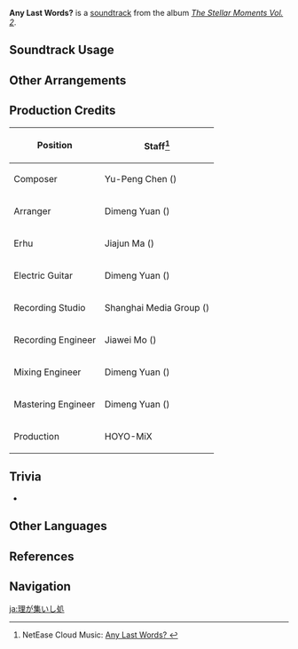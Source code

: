 {{Soundtrack Infobox
|image          = The Stellar Moments Vol. 2.png
|album          = The Stellar Moments Vol. 2
|number         = 03
|featured       =
|featured2      =
|featured3      =
|featured_disc  =
|featured_disc2 =
|featured_disc3 =
|youtube_id     = _pHXY8vtMuE
|spotify_id     = 2LtGZw2fLFk5TN0nvphVHz
|previous       = Broker Betwixt Life and Death
|next           = Shadow of Nemesis
}}
'''Any Last Words?''' is a [[soundtrack]] from the album ''[[The Stellar Moments Vol. 2]]''.

==Soundtrack Usage==
{{Soundtrack Usage
|mediaoriginal = Character Demo;;Hu Tao
|quest     = 
|location  = 
|domain    = 
|eventgameplay = Iridescent Arataki Rockin' for Life Tour de Force of Awesomeness/Xtreme Carnival Ensemble
}}

==Other Arrangements==
{{Files by Category Gallery|Media Using an Unreleased Arrangement of Any Last Words? Soundtrack}}

==Production Credits==
{| class="wikitable"
! Position
! Staff<ref>NetEase Cloud Music: [https://music.163.com/#/song?id=1913532407 Any Last Words? {{zh|尽在吾辈}}]</ref>
|-
! Composer
| Yu-Peng Chen ({{zh|陈致逸}})
|-
! Arranger
| Dimeng Yuan ({{zh|苑迪萌}})
|-
! Erhu
| Jiajun Ma ({{zh|马稼骏}})
|-
! Electric Guitar
| Dimeng Yuan ({{zh|苑迪萌}})
|-
! Recording Studio
| Shanghai Media Group ({{zh|上海广播大厦}})
|-
! Recording Engineer
| Jiawei Mo ({{zh|莫家伟}})
|-
! Mixing Engineer
| Dimeng Yuan ({{zh|苑迪萌}})
|-
! Mastering Engineer
| Dimeng Yuan ({{zh|苑迪萌}})
|-
! Production
| HOYO-MiX
|}

==Trivia==
* {{Transclude|Broker Betwixt Life and Death|HuTaoLeitmotif|section=1}}

==Other Languages==
{{Other Languages
|en       = Any Last Words?
|es       = Está en nuestras manos
|es_tl    = You Are in Our Hands
|zhs      = 尽在吾辈
|zhs_rm   = Jìnzài Wúbèi
|zht      = 盡在吾輩
|zht_rm   = Jìnzài Wúbèi
|zh_tl    = 
|ja       = 理が集いし処
|ja_rm    = Kotowari ga Tsudoi-shi Tokoro{{Assumed}}
|ja_tl    = The Place Where Principles Gather
}}

==References==
{{Reflist}}

==Navigation==
{{Soundtrack Navbox|The Stellar Moments}}

[[ja:理が集いし処]]